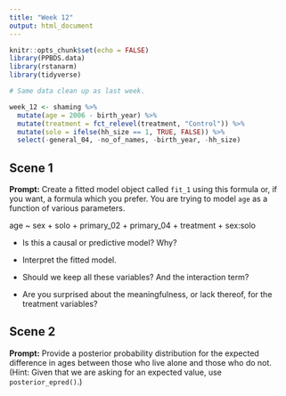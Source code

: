 ```yaml
---
title: "Week 12"
output: html_document
---
```


```r
knitr::opts_chunk$set(echo = FALSE)
library(PPBDS.data)
library(rstanarm)
library(tidyverse)

# Same data clean up as last week.

week_12 <- shaming %>% 
  mutate(age = 2006 - birth_year) %>% 
  mutate(treatment = fct_relevel(treatment, "Control")) %>% 
  mutate(solo = ifelse(hh_size == 1, TRUE, FALSE)) %>% 
  select(-general_04, -no_of_names, -birth_year, -hh_size) 
```


## Scene 1

**Prompt:** Create a fitted model object called `fit_1` using this formula or, if you want, a formula which you prefer. You are trying to model `age` as a function of various parameters.

age ~ sex + solo + primary_02 + primary_04 + treatment + sex:solo
                    
* Is this a causal or predictive model? Why?

* Interpret the fitted model. 

* Should we keep all these variables? And the interaction term?

* Are you surprised about the meaningfulness, or lack thereof, for the treatment variables?




## Scene 2

**Prompt:** Provide a posterior probability distribution for the expected difference in ages between those who live alone and those who do not. (Hint: Given that we are asking for an expected value, use `posterior_epred()`.)







